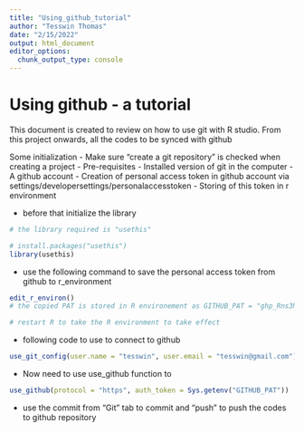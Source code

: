 ```yaml
---
title: "Using_github_tutorial"
author: "Tesswin Thomas"
date: "2/15/2022"
output: html_document
editor_options: 
  chunk_output_type: console
---
```



# Using github - a tutorial 

This document is created to review on how to use git with R studio. 
From this project onwards, all the codes to be synced with github

Some initialization 
- Make sure "create a git repository" is checked when creating a project 
- Pre-requisites 
- Installed version of git in the computer 
- A github account 
- Creation of personal access token in github account via settings/developersettings/personalaccesstoken 
- Storing of this token in r environment 

- before that initialize the library 

```r
# the library required is "usethis" 

# install.packages("usethis") 
library(usethis)
```

- use the following command to save the personal access token from github to r_environment 

```r
edit_r_environ()
# the copied PAT is stored in R environement as GITHUB_PAT = "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"

# restart R to take the R environment to take effect 
```

- following code to use to connect to github 

```r
use_git_config(user.name = "tesswin", user.email = "tesswin@gmail.com")
```

- Now need to use use_github function to 

```r
use_github(protocol = "https", auth_token = Sys.getenv("GITHUB_PAT"))
```

- use the commit from "Git" tab to commit and "push" to push the codes to github repository 

